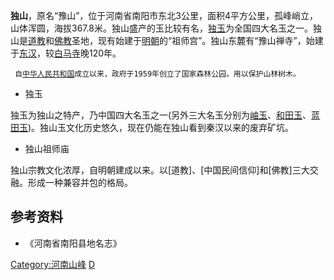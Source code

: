 '''独山'''，原名“豫山”，位于河南省南阳市东北3公里，面积4平方公里，孤峰峭立，山体浑圆，海拔367.8米。独山盛产的玉比较有名，[[独玉|独玉]]为全国四大名玉之一。独山是[[道教|道教]]和[[佛教|佛教]]圣地，现有始建于[[明朝|明朝]]的“祖师宫”。独山东麓有“豫山禅寺”，始建于[[东汉|东汉]]，较[[白马寺|白马寺]]晚120年。
  自[[中华人民共和国|中华人民共和国]]成立以来，政府于1959年创立了国家森林公园。用以保护山林树木。
*独玉
独玉为独山之特产，乃中国四大名玉之一(另外三大名玉分别为[[岫玉|岫玉]]、[[和田玉|和田玉]]、[[蓝田玉|蓝田玉]])。独山玉文化历史悠久，现在仍能在独山看到秦汉以来的废弃矿坑。
*独山祖师庙
独山宗教文化浓厚，自明朝建成以来。以[道教]、[中国民间信仰]和[佛教]三大交融。形成一种兼容并包的格局。

==参考资料==
*《河南省南阳县地名志》

[[Category:河南山峰|Category:河南山峰]]
[[Category:南阳地理|D]]